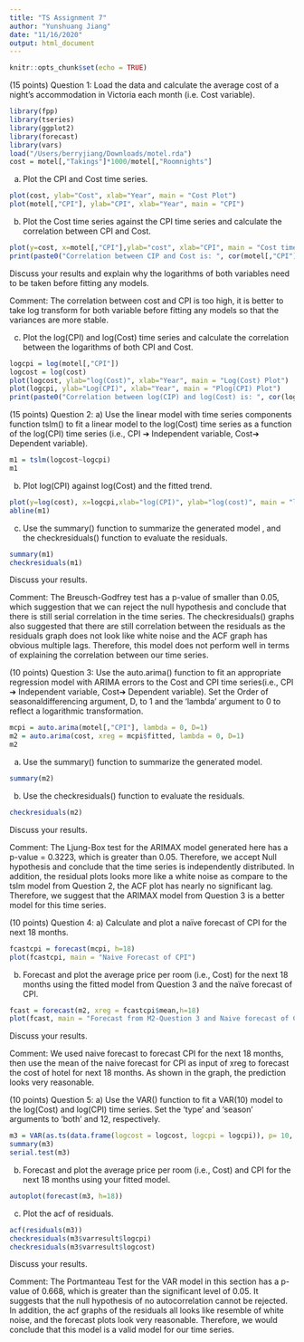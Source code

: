 ```yaml
---
title: "TS Assignment 7"
author: "Yunshuang Jiang"
date: "11/16/2020"
output: html_document
---
```


```r
knitr::opts_chunk$set(echo = TRUE)
```

(15 points) Question 1:
Load the data and calculate the average cost of a night’s accommodation in Victoria each month (i.e. Cost variable).
```r
library(fpp)
library(tseries)
library(ggplot2)
library(forecast)
library(vars)
load("/Users/berryjiang/Downloads/motel.rda")
cost = motel[,"Takings"]*1000/motel[,"Roomnights"]
```

a) Plot the CPI and Cost time series.
```r
plot(cost, ylab="Cost", xlab="Year", main = "Cost Plot")
plot(motel[,"CPI"], ylab="CPI", xlab="Year", main = "CPI")
```


b) Plot the Cost time series against the CPI time series and calculate the correlation between CPI and Cost.
```r
plot(y=cost, x=motel[,"CPI"],ylab="cost", xlab="CPI", main = "Cost time series against the CPI time series")
print(paste0("Correlation between CIP and Cost is: ", cor(motel[,"CPI"], cost)))
```

Discuss your results and explain why the logarithms of both variables need to be taken before fitting any models. \n

Comment: The correlation between cost and CPI is too high, it is better to take log transform for both variable before fitting any models so that the variances are more stable. \n

c) Plot the log(CPI) and log(Cost) time series and calculate the correlation between the logarithms of both CPI and Cost.
```r
logcpi = log(motel[,"CPI"])
logcost = log(cost)
plot(logcost, ylab="log(Cost)", xlab="Year", main = "Log(Cost) Plot")
plot(logcpi, ylab="Log(CPI)", xlab="Year", main = "Plog(CPI) Plot")
print(paste0("Correlation between log(CIP) and log(Cost) is: ", cor(logcpi, logcost)))
```


(15 points) Question 2: \n
a) Use the linear model with time series components function tslm() to fit a linear model to the log(Cost) time series as a function of the log(CPI) time series (i.e., CPI ➔ Independent variable, Cost➔ Dependent variable).
```r
m1 = tslm(logcost~logcpi)
m1
```


b) Plot log(CPI) against log(Cost) and the fitted trend.
```r
plot(y=log(cost), x=logcpi,xlab="log(CPI)", ylab="log(cost)", main = "log(CPI) against log(Cost)")
abline(m1)
```


c) Use the summary() function to summarize the generated model , and the checkresiduals() function to evaluate the residuals.
```r
summary(m1)
checkresiduals(m1)
```


Discuss your results. \n

Comment: The Breusch-Godfrey test has a p-value of smaller than 0.05, which suggestion that we can reject the null hypothesis and conclude that there is still serial correlation in the time series. The checkresiduals() graphs also suggested that there are still correlation between the residuals as the residuals graph does not look like white noise and the ACF graph has obvious multiple lags. Therefore, this model does not perform well in terms of explaining the correlation between our time series. 


(10 points) Question 3:
Use the auto.arima() function to fit an appropriate regression model with ARIMA errors to the Cost and CPI time series(i.e., CPI ➔ Independent variable, Cost➔ Dependent variable). Set the Order of seasonaldifferencing argument, D, to 1 and the ‘lambda’ argument to 0 to reflect a logarithmic transformation.
```r
mcpi = auto.arima(motel[,"CPI"], lambda = 0, D=1)
m2 = auto.arima(cost, xreg = mcpi$fitted, lambda = 0, D=1)
m2
```

a) Use the summary() function to summarize the generated model.
```r
summary(m2)
```

b) Use the checkresiduals() function to evaluate the residuals.
```r
checkresiduals(m2)
```

Discuss your results. \n

Comment: The Ljung-Box test for the ARIMAX model generated here has a p-value = 0.3223, which is greater than 0.05. Therefore, we accept Null hypothesis and conclude that the time series is independently distributed. In addition, the residual plots looks more like a white noise as compare to the tslm model from Question 2, the ACF plot has nearly no significant lag. Therefore, we suggest that the ARIMAX model from Question 3 is a better model for this time series. \n


(10 points) Question 4: \n
a) Calculate and plot a naïve forecast of CPI for the next 18 months. \n
```r
fcastcpi = forecast(mcpi, h=18)
plot(fcastcpi, main = "Naive Forecast of CPI")
```

b) Forecast and plot the average price per room (i.e., Cost) for the next 18 months using the fitted model from Question 3 and the naïve forecast of CPI.\n 
```r
fcast = forecast(m2, xreg = fcastcpi$mean,h=18)
plot(fcast, main = "Forecast from M2-Question 3 and Naive forecast of CPI")
```

Discuss your results. \n 

Comment: We used naive forecast to forecast CPI for the next 18 months, then use the mean of the naive forecast for CPI as input of xreg to forecast the cost of hotel for next 18 months. As shown in the graph, the prediction looks very reasonable. \n



(10 points) Question 5: \n
a) Use the VAR() function to fit a VAR(10) model to the log(Cost) and log(CPI) time series. Set the ‘type’ and ‘season’ arguments to 'both' and 12, respectively.
```r
m3 = VAR(as.ts(data.frame(logcost = logcost, logcpi = logcpi)), p= 10, type = "both", season = 12)
summary(m3)
serial.test(m3)
```

b) Forecast and plot the average price per room (i.e., Cost) and CPI for the next 18 months using your fitted model.
```r
autoplot(forecast(m3, h=18))
```

c) Plot the acf of residuals.
```r
acf(residuals(m3))
checkresiduals(m3$varresult$logcpi)
checkresiduals(m3$varresult$logcost)
```


Discuss your results. \n

Comment: The Portmanteau Test for the VAR model in this section has a p-value of 0.668, which is greater than the significant level of 0.05. It suggests that the null hypothesis of no autocorrelation cannot be rejected. In addition, the acf graphs of the residuals all looks like resemble of white noise, and the forecast plots look very reasonable. Therefore, we would conclude that this model is a valid model for our time series. \n

